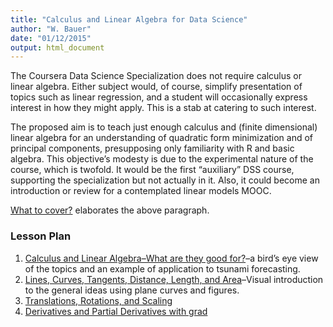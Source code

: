 ```yaml
---
title: "Calculus and Linear Algebra for Data Science"
author: "W. Bauer"
date: "01/12/2015"
output: html_document
---
```


The Coursera Data Science Specialization does not require calculus or linear algebra. Either subject would, of course, simplify presentation of topics such as linear regression, and a student will occasionally express interest in how they might apply. This is a stab at catering to such interest.

The proposed aim is to teach just enough calculus and (finite dimensional) linear algebra for an understanding of quadratic form minimization and of principal components, presupposing only familiarity with R and basic algebra. This objective's modesty is due to the experimental nature of the course, which is twofold. It would be the first "auxiliary" DSS course, supporting the specialization but not actually in it. Also, it could become an introduction or review for a contemplated linear models MOOC.

[What to cover?](notes/coverage.html) elaborates the above paragraph.

### Lesson Plan
1. [Calculus and Linear Algebra--What are they good for?](notes/lesson_plan_1_what_are_they_good_for.html)--a bird's eye view of the topics and an example of application to tsunami forecasting.
2. [Lines, Curves, Tangents, Distance, Length, and Area](notes/lesson_plan_2_lines_curves_etc.html)--Visual introduction to the general ideas using plane curves and figures.
3. [Translations, Rotations, and Scaling](notes/lesson_plan_3_translations_rotations_etc.html)
4. [Derivatives and Partial Derivatives with grad](notes/lesson_plan_4_partials_etc.html)
